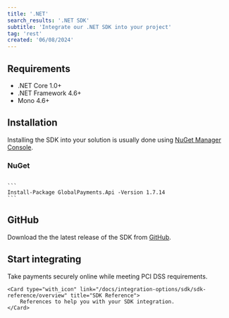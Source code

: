 ```yaml
---
title: '.NET'
search_results: '.NET SDK'
subtitle: 'Integrate our .NET SDK into your project'
tag: 'rest'
created: '06/08/2024'
---
```


## Requirements
* .NET Core 1.0+
* .NET Framework 4.6+
* Mono 4.6+

## Installation
Installing the SDK into your solution is usually done using [NuGet Manager Console](https://docs.nuget.org/consume/package-manager-console).

### NuGet
<Code>
```
Install-Package GlobalPayments.Api -Version 1.7.14
```
</Code>

## GitHub
Download the the latest release of the SDK from [GitHub](https://github.com/globalpayments/dotnet-sdk).

## Start integrating
<CardsGroup type="with_icon">
    <Card type="with_icon" link="/docs/payments/online/api-guide" title="Online">
       Take payments securely online while meeting PCI DSS requirements.
    </Card>  
  
    <Card type="with_icon" link="/docs/integration-options/sdk/sdk-reference/overview" title="SDK Reference">
        References to help you with your SDK integration.
    </Card>
</CardsGroup>
